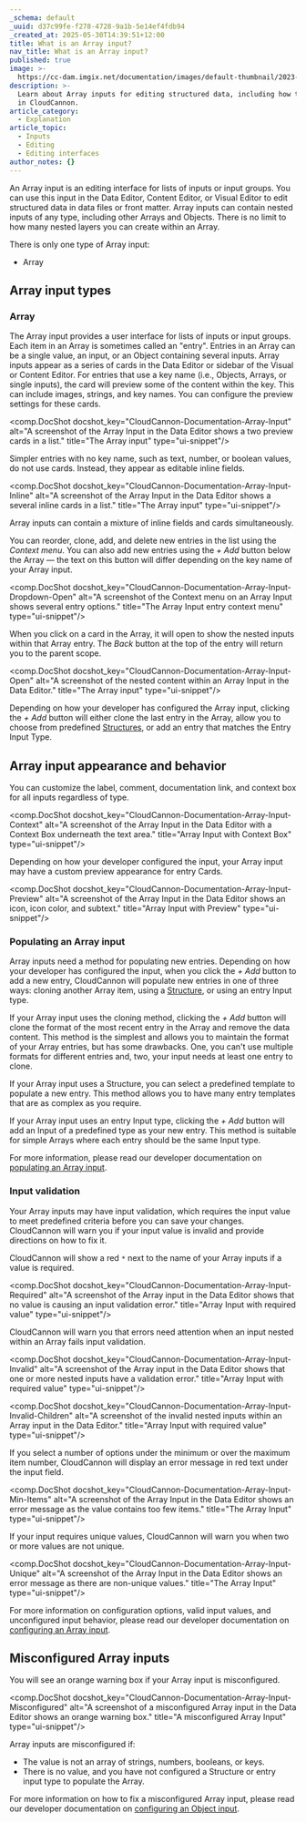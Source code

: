 ```yaml
---
_schema: default
_uuid: d37c99fe-f278-4728-9a1b-5e14ef4fdb94
_created_at: 2025-05-30T14:39:51+12:00
title: What is an Array input?
nav_title: What is an Array input?
published: true
image: >-
  https://cc-dam.imgix.net/documentation/images/default-thumbnail/2023-Q4/CloudCannon-Documentation-Thumbnail.png
description: >-
  Learn about Array inputs for editing structured data, including how they work
  in CloudCannon.
article_category:
  - Explanation
article_topic:
  - Inputs
  - Editing
  - Editing interfaces
author_notes: {}
---
```

An Array input is an editing interface for lists of inputs or input groups. You can use this input in the Data Editor, Content Editor, or Visual Editor to edit structured data in data files or front matter. Array inputs can contain nested inputs of any type, including other Arrays and Objects. There is no limit to how many nested layers you can create within an Array.

There is only one type of Array input:

* Array

## Array input types

### Array

The Array input provides a user interface for lists of inputs or input groups. Each item in an Array is sometimes called an "entry". Entries in an Array can be a single value, an input, or an Object containing several inputs. Array inputs appear as a series of cards in the Data Editor or sidebar of the Visual or Content Editor. For entries that use a key name (i.e., Objects, Arrays, or single inputs), the card will preview some of the content within the key. This can include images, strings, and key names. You can configure the preview settings for these cards.

<comp.DocShot docshot_key="CloudCannon-Documentation-Array-Input" alt="A screenshot of the Array Input in the Data Editor shows a two preview cards in a list." title="The Array input" type="ui-snippet"/>

Simpler entries with no key name, such as text, number, or boolean values, do not use cards. Instead, they appear as editable inline fields.

<comp.DocShot docshot_key="CloudCannon-Documentation-Array-Input-Inline" alt="A screenshot of the Array Input in the Data Editor shows a several inline cards in a list." title="The Array input" type="ui-snippet"/>

Array inputs can contain a mixture of inline fields and cards simultaneously.

You can reorder, clone, add, and delete new entries in the list using the *Context menu*. You can also add new entries using the *\+ Add* button below the Array — the text on this button will differ depending on the key name of your Array input.

<comp.DocShot docshot_key="CloudCannon-Documentation-Array-Input-Dropdown-Open" alt="A screenshot of the Context menu on an Array Input shows several entry options." title="The Array Input entry context menu" type="ui-snippet"/>

When you click on a card in the Array, it will open to show the nested inputs within that Array entry. The *Back* button at the top of the entry will return you to the parent scope.

<comp.DocShot docshot_key="CloudCannon-Documentation-Array-Input-Open" alt="A screenshot of the nested content within an Array Input in the Data Editor." title="The Array input" type="ui-snippet"/>

Depending on how your developer has configured the Array input, clicking the *\+ Add* button will either clone the last entry in the Array, allow you to choose from predefined [Structures](/documentation/articles/what-is-a-structure/), or add an entry that matches the Entry Input Type.

## Array input appearance and behavior

You can customize the label, comment, documentation link, and context box for all inputs regardless of type.

<comp.DocShot docshot_key="CloudCannon-Documentation-Array-Input-Context" alt="A screenshot of the Array Input in the Data Editor with a Context Box underneath the text area." title="Array Input with Context Box" type="ui-snippet"/>

Depending on how your developer configured the input, your Array input may have a custom preview appearance for entry Cards.

<comp.DocShot docshot_key="CloudCannon-Documentation-Array-Input-Preview" alt="A screenshot of the Array Input in the Data Editor shows an icon, icon color, and subtext." title="Array Input with Preview" type="ui-snippet"/>

### Populating an Array input

Array inputs need a method for populating new entries. Depending on how your developer has configured the input, when you click the *\+ Add* button to add a new entry, CloudCannon will populate new entries in one of three ways: cloning another Array item, using a [Structure](/documentation/articles/what-is-a-structure/), or using an entry Input type.

If your Array input uses the cloning method, clicking the *\+ Add* button will clone the format of the most recent entry in the Array and remove the data content. This method is the simplest and allows you to maintain the format of your Array entries, but has some drawbacks. One, you can't use multiple formats for different entries and, two, your input needs at least one entry to clone.

If your Array input uses a Structure, you can select a predefined template to populate a new entry. This method allows you to have many entry templates that are as complex as you require.

If your Array input uses an entry Input type, clicking the *\+ Add* button will add an Input of a predefined type as your new entry. This method is suitable for simple Arrays where each entry should be the same Input type.

For more information, please read our developer documentation on [populating an Array input](/documentation/articles/populate-an-array-input/).

### Input validation

Your Array inputs may have input validation, which requires the input value to meet predefined criteria before you can save your changes. CloudCannon will warn you if your input value is invalid and provide directions on how to fix it.

CloudCannon will show a red `*` next to the name of your Array inputs if a value is required.

<comp.DocShot docshot_key="CloudCannon-Documentation-Array-Input-Required" alt="A screenshot of the Array input in the Data Editor shows that no value is causing an input validation error." title="Array Input with required value" type="ui-snippet"/>

CloudCannon will warn you that errors need attention when an input nested within an Array fails input validation.

<comp.DocShot docshot_key="CloudCannon-Documentation-Array-Input-Invalid" alt="A screenshot of the Array input in the Data Editor shows that one or more nested inputs have a validation error." title="Array Input with required value" type="ui-snippet"/>

<comp.DocShot docshot_key="CloudCannon-Documentation-Array-Input-Invalid-Children" alt="A screenshot of the invalid nested inputs within an Array input in the Data Editor." title="Array Input with required value" type="ui-snippet"/>

If you select a number of options under the minimum or over the maximum item number, CloudCannon will display an error message in red text under the input field.

<comp.DocShot docshot_key="CloudCannon-Documentation-Array-Input-Min-Items" alt="A screenshot of the Array Input in the Data Editor shows an error message as the value contains too few items." title="The Array Input" type="ui-snippet"/>

If your input requires unique values, CloudCannon will warn you when two or more values are not unique.

<comp.DocShot docshot_key="CloudCannon-Documentation-Array-Input-Unique" alt="A screenshot of the Array Input in the Data Editor shows an error message as there are non-unique values." title="The Array Input" type="ui-snippet"/>

For more information on configuration options, valid input values, and unconfigured input behavior, please read our developer documentation on [configuring an Array input](/documentation/articles/configure-an-array-input/).

## Misconfigured Array inputs

You will see an orange warning box if your Array input is misconfigured.

<comp.DocShot docshot_key="CloudCannon-Documentation-Array-Input-Misconfigured" alt="A screenshot of a misconfigured Array input in the Data Editor shows an orange warning box." title="A misconfigured Array Input" type="ui-snippet"/>

Array inputs are misconfigured if:

* The value is not an array of strings, numbers, booleans, or keys.
* There is no value, and you have not configured a Structure or entry input type to populate the Array.

For more information on how to fix a misconfigured Array input, please read our developer documentation on [configuring an Object input](/documentation/articles/configure-an-array-input/).